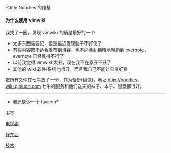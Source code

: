 %title Noodles 的维基

==== 为什么使用 vimwiki ====
我找了一圈，发现 vimwiki 的确是最好的一个
* 太多东西需要记，但是最近发现脑子不好使了
* 有些内容既不适合发布到博客，也不适合乱糟糟地就扔到 evernote，evernote 已经乱得不行了
* 以前我觉得 vimwiki 太丑，现在我不在意丑不丑了
* 其他的 wiki 软件/系统也很丑，而且我自己不能让它变好看

把所有文件在七牛放了一份，作为备份(镜像)，地址 http://noodles-wiki.qiniudn.com 七牛的服务和他们送来的袜子、本子、键盘都很好。

----

*我还缺少一个 favicon*


[[bookmarks|书签]]

[[tv|电视剧]]

[[things-worth-paying-for|好东西]]

[[software-development|技术]]
